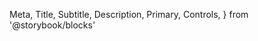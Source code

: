   Meta,
  Title,
  Subtitle,
  Description,
  Primary,
  Controls,
} from '@storybook/blocks'

<Meta isTemplate />

<Title />

<Subtitle />

<Description />

---

<Primary />

## Props

The component accepts the following props:

<Controls />

